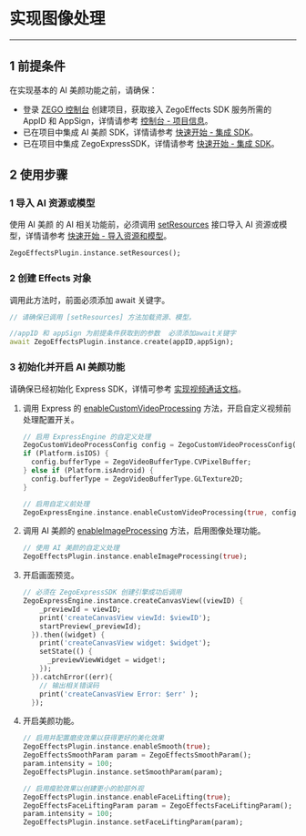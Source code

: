 # 实现图像处理

---

## 1 前提条件

在实现基本的 AI 美颜功能之前，请确保：

- 登录 [ZEGO 控制台](https://console.zego.im) 创建项目，获取接入 ZegoEffects SDK 服务所需的 AppID 和 AppSign，详情请参考 [控制台 - 项目信息](#12107)。
- 已在项目中集成 AI 美颜 SDK，详情请参考 [快速开始 - 集成 SDK](!Quick_Starts/Integration)。
- 已在项目中集成 ZegoExpressSDK，详情请参考 [快速开始 - 集成 SDK](!ExpressVideoSDK-Integration/SDK_Integration)。

## 2 使用步骤


### 1 导入 AI 资源或模型

使用 AI 美颜 的 AI 相关功能前，必须调用 [setResources](/unique-api/ai-effects-sdk/zh/dart_flutter/zego_effects_plugin/ZegoEffectsPlugin/setResources.html) 接口导入 AI 资源或模型，详情请参考 [快速开始 - 导入资源和模型](!Quick_Starts/Import_Resources)。

```dart
ZegoEffectsPlugin.instance.setResources();
```

### 2 创建 Effects 对象    
    
<Warning title="Warning">

调用此方法时，前面必须添加 await 关键字。
</Warning>

```dart
// 请确保已调用 [setResources] 方法加载资源、模型。

//appID 和 appSign 为前提条件获取到的参数  必须添加await关键字
await ZegoEffectsPlugin.instance.create(appID,appSign);
```

### 3 初始化并开启 AI 美颜功能

<Warning title="Warning">

请确保已经初始化 Express SDK，详情可参考 [实现视频通话文档](!ExpressVideoSDK-Integration/Solution_Implementation#CreateEngine)。
</Warning>


1.  调用 Express 的 [enableCustomVideoProcessing](/unique-api/express-video-sdk/zh/dart_flutter/zego_express_engine/ZegoExpressEngineCustomVideoIO/enableCustomVideoProcessing.html) 方法，开启自定义视频前处理配置开关。

    ```dart
    // 启用 ExpressEngine 的自定义处理
    ZegoCustomVideoProcessConfig config = ZegoCustomVideoProcessConfig(ZegoVideoBufferType.GLTexture2D);
    if (Platform.isIOS) {
      config.bufferType = ZegoVideoBufferType.CVPixelBuffer;
    } else if (Platform.isAndroid) {
      config.bufferType = ZegoVideoBufferType.GLTexture2D;
    }
    
    // 启用自定义前处理
    ZegoExpressEngine.instance.enableCustomVideoProcessing(true, config);
    ```

2. 调用 AI 美颜的 [enableImageProcessing](/unique-api/ai-effects-sdk/zh/dart_flutter/zego_effects_plugin/ZegoEffectsPlugin/enableImageProcessing.html) 方法，启用图像处理功能。

    ```dart
    // 使用 AI 美颜的自定义处理
    ZegoEffectsPlugin.instance.enableImageProcessing(true);
    ```


3. 开启画面预览。

    ```dart
    // 必须在 ZegoExpressSDK 创建引擎成功后调用
    ZegoExpressEngine.instance.createCanvasView((viewID) {
        _previewId = viewID;
        print('createCanvasView viewId: $viewID');
        startPreview(_previewId);
      }).then((widget) {
        print('createCanvasView widget: $widget');
        setState(() {
          _previewViewWidget = widget!;
        });
      }).catchError((err){
        // 输出相关错误码
        print('createCanvasView Error: $err' );
      });
    ```

4. 开启美颜功能。

    ```dart
    // 启用并配置磨皮效果以获得更好的美化效果
    ZegoEffectsPlugin.instance.enableSmooth(true);
    ZegoEffectsSmoothParam param = ZegoEffectsSmoothParam();
    param.intensity = 100;
    ZegoEffectsPlugin.instance.setSmoothParam(param);

    // 启用瘦脸效果以创建更小的脸部外观
    ZegoEffectsPlugin.instance.enableFaceLifting(true);
    ZegoEffectsFaceLiftingParam param = ZegoEffectsFaceLiftingParam();
    param.intensity = 100;
    ZegoEffectsPlugin.instance.setFaceLiftingParam(param);
```
